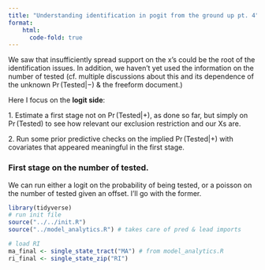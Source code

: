 ```yaml
---
title: "Understanding identification in pogit from the ground up pt. 4"
format:
    html:
      code-fold: true
---
```


We saw that insufficiently spread support on the x's could be the root of the identification issues. In addition, we haven't yet used the information on the number of tested (cf. multiple discussions about this and its dependence of the unknown $\Pr(\text{Tested}|-)$ & the freeform document.)

Here I focus on the **logit side**:

1\. Estimate a first stage not on $\Pr(\text{Tested}|+)$, as done so far, but simply on $\Pr(\text{Tested})$ to see how relevant our exclusion restriction and our Xs are.

2\. Run some prior predictive checks on the implied $\Pr(\text{Tested}|+)$ with covariates that appeared meaningful in the first stage.

### First stage on the number of tested.

We can run either a logit on the probability of being tested, or a poisson on the number of tested given an offset. I'll go with the former.

```r
library(tidyverse)
# run init file
source("../../init.R")
source("../model_analytics.R") # takes care of pred & lead imports

# load RI
ma_final <- single_state_tract("MA") # from model_analytics.R
ri_final <- single_state_zip("RI")
```
